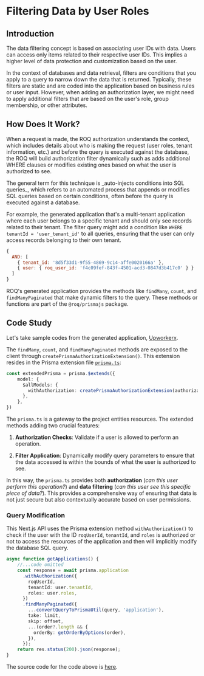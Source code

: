 

# Filtering Data by User Roles

## Introduction

The data filtering concept is based on associating user IDs with data. Users can access only items related to their respective user IDs. This implies a higher level of data protection and customization based on the user.

In the context of databases and data retrieval, filters are conditions that you apply to a query to narrow down the data that is returned. Typically, these filters are static and are coded into the application based on business rules or user input. However, when adding an authorization layer, we might need to apply additional filters that are based on the user's role, group membership, or other attributes.


## How Does It Work?

When a request is made, the ROQ authorization understands the context, which includes details about who is making the request (user roles, tenant information, etc.) and before the query is executed against the database, the ROQ will build authorization filter dynamically such as adds additional WHERE clauses or modifies existing ones based on what the user is authorized to see.

<Callout type="info">
The general term for this technique is _auto-injects conditions into SQL queries_, which refers to an automated process that appends or modifies SQL queries based on certain conditions, often before the query is executed against a database. 
</Callout>
 
For example, the generated application that's a multi-tenant application where each user belongs to a specific tenant and should only see records related to their tenant. The filter query might add a condition like `WHERE tenantId = 'user_tenant_id'` to all queries, ensuring that the user can only access records belonging to their own tenant.

```js
{
  AND: [
    { tenant_id: '8d5f33d1-9f55-4869-9c14-affe0020166a' },
    { user: { roq_user_id: 'f4c09fef-843f-4501-acd3-0847d3b417c0' } }
  ]
}
```

ROQ's generated application provides the methods like `findMany`, `count`, and `findManyPaginated` that make dynamic filters to the query. These methods or functions are part of the `@roq/prismajs` package.

## Code Study

Let's take sample codes from the generated application, [Upworkerx](https://github.com/roq-ai-snapshot/upworkerx-2b35).

The `findMany`, `count`, and `findManyPaginated` methods are exposed to the client through `createPrismaAuthorizationExtension()`. This extension resides in the Prisma extension file [`prisma.ts`](https://github.com/roq-ai-snapshot/upworkerx-2b35/blob/main/src/server/db/prisma.ts#L34):

```ts
const extendedPrisma = prisma.$extends({
    model: {
      $allModels: {
        withAuthorization: createPrismaAuthorizationExtension(authorizationClient),
      },
    },
})
```

The `prisma.ts` is a gateway to the project entities resources. The extended methods adding two crucial features:

1. **Authorization Checks**: Validate if a user is allowed to perform an operation.

2. **Filter Application**: Dynamically modify query parameters to ensure that the data accessed is within the bounds of what the user is authorized to see.

In this way, the `prisma.ts` provides both **authorization** (_can this user perform this operation?_) and **data filtering** (_can this user see this specific piece of data?_). This provides a comprehensive way of ensuring that data is not just secure but also contextually accurate based on user permissions.

### Query Modification

This Next.js API uses the Prisma extension method `withAuthorization()` to check if the user with the ID `roqUserId`, `tenantId`, and `roles` is authorized or not to access the resources of the application and then will implicitly modify the database SQL query.

```ts
async function getApplications() {
    //...code omitted
    const response = await prisma.application
      .withAuthorization({
        roqUserId,
        tenantId: user.tenantId,
        roles: user.roles,
      })
      .findManyPaginated({
        ...convertQueryToPrismaUtil(query, 'application'),
        take: limit,
        skip: offset,
        ...(order?.length && {
          orderBy: getOrderByOptions(order),
        }),
      });
    return res.status(200).json(response);
}
```
The source code for the code above is [here](https://github.com/roq-ai-snapshot/upworkerx-2b35/blob/main/src/pages/api/applications/index.ts#L34-L39).


 